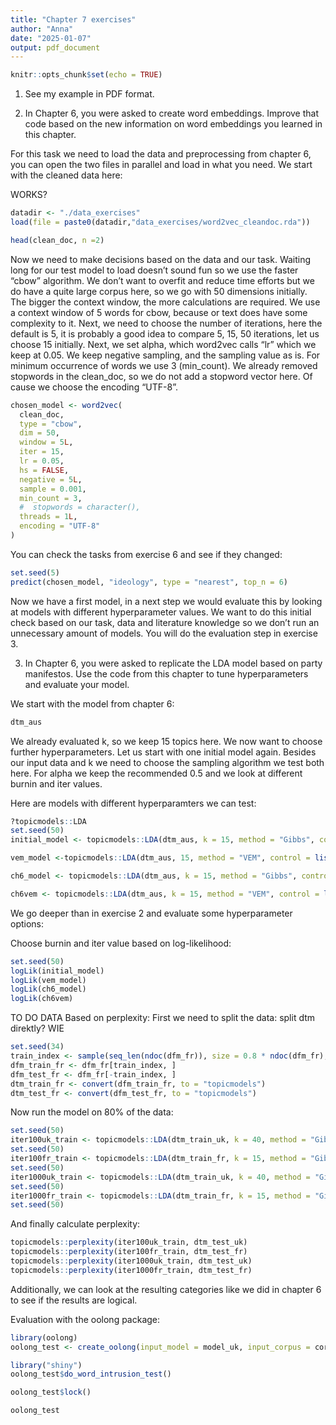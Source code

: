 ```yaml
---
title: "Chapter 7 exercises"
author: "Anna"
date: "2025-01-07"
output: pdf_document
---
```


```r
knitr::opts_chunk$set(echo = TRUE)
```

1) See my example in PDF format.

2) In Chapter 6, you were asked to create word embeddings. Improve that code based on the new information on word embeddings you learned in this chapter.

For this task we need to load the data and preprocessing from chapter 6, you can open the two files in parallel and load in what you need. We start with the cleaned data here:

WORKS?
```r
datadir <- "./data_exercises"
load(file = paste0(datadir,"data_exercises/word2vec_cleandoc.rda"))
```


```r
head(clean_doc, n =2)
```

Now we need to make decisions based on the data and our task. Waiting long for our test model to load doesn't sound fun so we use the faster "cbow" algorithm. We don't want to overfit and reduce time efforts but we do have a quite large corpus here, so we go with 50 dimensions initially. The bigger the context window, the more calculations are required. We use a context window of 5 words for cbow, because or text does have some complexity to it. Next, we need to choose the number of iterations, here the default is 5, it is probably a good idea to compare 5, 15, 50 iterations, let us choose 15 initially. Next, we set alpha, which word2vec calls "lr" which we keep at 0.05. We keep negative sampling, and the sampling value as is. 
For minimum occurrence of words we use 3 (min_count). We already removed stopwords in the clean_doc, so we do not add a stopword vector here. Of cause we choose the encoding "UTF-8". 

```r
chosen_model <- word2vec(
  clean_doc,
  type = "cbow",
  dim = 50,
  window = 5L,
  iter = 15,
  lr = 0.05,
  hs = FALSE,
  negative = 5L,
  sample = 0.001,
  min_count = 3,
  #  stopwords = character(),
  threads = 1L,
  encoding = "UTF-8"
)
```

You can check the tasks from exercise 6 and see if they changed:
```r
set.seed(5)
predict(chosen_model, "ideology", type = "nearest", top_n = 6)

```

Now we have a first model, in a next step we would evaluate this by looking at models with different hyperparameter values. We want to do this initial check based on our task, data and literature knowledge so we don't run an unnecessary amount of models. You will do the evaluation step in exercise 3.

3) In Chapter 6, you were asked to replicate the LDA model based on party manifestos. Use the code from this chapter to tune hyperparameters and evaluate your model. 

We start with the model from chapter 6:

```r
dtm_aus
```
We already evaluated k, so we keep 15 topics here. We now want to choose further hyperparameters.
Let us start with one initial model again. Besides our input data and k we need to choose the sampling algorithm
we test both here. For alpha we keep the recommended 0.5 and we look at different burnin and iter values.

Here are models with different hyperparamters we can test:
```r
?topicmodels::LDA
set.seed(50)
initial_model <- topicmodels::LDA(dtm_aus, k = 15, method = "Gibbs", control = list(alpha = 0.5, burnin = 10, iter =100))

vem_model <-topicmodels::LDA(dtm_aus, 15, method = "VEM", control = list(alpha = 0.5, burnin = 10, iter =100)) 

ch6_model <- topicmodels::LDA(dtm_aus, k = 15, method = "Gibbs", control = list(alpha = 0.5, burnin = 1000, iter =3000)) 

ch6vem <- topicmodels::LDA(dtm_aus, k = 15, method = "VEM", control = list(alpha = 0.5, burnin = 1000, iter =3000)) 
```

We go deeper than in exercise 2 and evaluate some hyperparameter options:

Choose burnin and iter value based on log-likelihood:
```r
set.seed(50)
logLik(initial_model) 
logLik(vem_model)
logLik(ch6_model)
logLik(ch6vem)
```

TO DO DATA
Based on perplexity:
First we need to split the data:
split dtm direktly? WIE
```r
set.seed(34)
train_index <- sample(seq_len(ndoc(dfm_fr)), size = 0.8 * ndoc(dfm_fr), replace = FALSE)
dfm_train_fr <- dfm_fr[train_index, ]
dfm_test_fr <- dfm_fr[-train_index, ]
dtm_train_fr <- convert(dfm_train_fr, to = "topicmodels") 
dtm_test_fr <- convert(dfm_test_fr, to = "topicmodels")
```

Now run the model on 80% of the data:
```r
set.seed(50)
iter100uk_train <- topicmodels::LDA(dtm_train_uk, k = 40, method = "Gibbs", control = list(alpha = 0.5, burnin = 10, iter =100))
set.seed(50)
iter100fr_train <- topicmodels::LDA(dtm_train_fr, k = 15, method = "Gibbs", control = list(alpha = 0.5, burnin = 10, iter =100)) 
set.seed(50)
iter1000uk_train <- topicmodels::LDA(dtm_train_uk, k = 40, method = "Gibbs", control = list(alpha = 0.5, burnin = 500, iter =1000))
set.seed(50)
iter1000fr_train <- topicmodels::LDA(dtm_train_fr, k = 15, method = "Gibbs", control = list(alpha = 0.5, burnin = 500, iter =1000)) 
set.seed(50)
```

And finally calculate perplexity:
```r
topicmodels::perplexity(iter100uk_train, dtm_test_uk) 
topicmodels::perplexity(iter100fr_train, dtm_test_fr) 
topicmodels::perplexity(iter1000uk_train, dtm_test_uk) 
topicmodels::perplexity(iter1000fr_train, dtm_test_fr) 
```

Additionally, we can look at the resulting categories like we did in chapter 6 to see if the results are logical.

Evaluation with the oolong package:
```r
library(oolong)
oolong_test <- create_oolong(input_model = model_uk, input_corpus = corpus_uk_sent$text)

```
```r
library("shiny")
oolong_test$do_word_intrusion_test()
```
```r
oolong_test$lock()
```
```r
oolong_test
```


